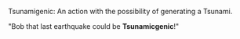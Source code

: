 Tsunamigenic:
An action with the possibility of generating a Tsunami.

"Bob that last earthquake could be '''Tsunamicgenic'''!"